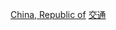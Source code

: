 {{Catnav|頁面分類|地理|国家|按國家分類|各國交通}}
{{Catnav|頁面分類|各種主題的頁面分類|按國家分類|各國交通}}

[[Category:亚洲各国交通|China, Republic of]]
[[Category:中華民國|交通]]